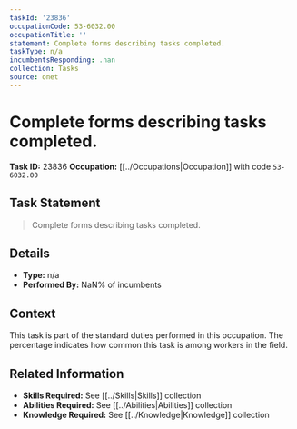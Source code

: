 ```yaml
---
taskId: '23836'
occupationCode: 53-6032.00
occupationTitle: ''
statement: Complete forms describing tasks completed.
taskType: n/a
incumbentsResponding: .nan
collection: Tasks
source: onet
---
```

# Complete forms describing tasks completed.

**Task ID:** 23836
**Occupation:** [[../Occupations|Occupation]] with code `53-6032.00`

## Task Statement

> Complete forms describing tasks completed.

## Details

- **Type:** n/a
- **Performed By:** NaN% of incumbents

## Context

This task is part of the standard duties performed in this occupation. The percentage indicates how common this task is among workers in the field.

## Related Information

- **Skills Required:** See [[../Skills|Skills]] collection
- **Abilities Required:** See [[../Abilities|Abilities]] collection
- **Knowledge Required:** See [[../Knowledge|Knowledge]] collection
